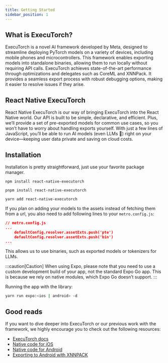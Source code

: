 ```yaml
---
title: Getting Started
sidebar_position: 1
---
```



## What is ExecuTorch?
ExecuTorch is a novel AI framework developed by Meta, designed to streamline deploying PyTorch models on a variety of devices, including mobile phones and microcontrollers. This framework enables exporting models into standalone binaries, allowing them to run locally without requiring API calls. ExecuTorch achieves state-of-the-art performance through optimizations and delegates such as CoreML and XNNPack. It provides a seamless export process with robust debugging options, making it easier to resolve issues if they arise.

## React Native ExecuTorch
React Native ExecuTorch is our way of bringing ExecuTorch into the React Native world. Our API is built to be simple, declarative, and efficient. Plus, we’ll provide a set of pre-exported models for common use cases, so you won’t have to worry about handling exports yourself. With just a few lines of JavaScript, you’ll be able to run AI models (even LLMs 👀) right on your device—keeping user data private and saving on cloud costs.

## Installation
Installation is pretty straightforward, just use your favorite package manager.

<Tabs>
  <TabItem value="npm" label="NPM">

    npm install react-native-executorch

  </TabItem>
  <TabItem value="pnpm" label="PNPM">

    pnpm install react-native-executorch

  </TabItem>
  <TabItem value="yarn" label="YARN">

    yarn add react-native-executorch

  </TabItem>
</Tabs>

If you plan on adding your models to the assets instead of fetching them from a url, you also need to add following lines to your `metro.config.js`:

```json
// metro.config.js
...
    defaultConfig.resolver.assetExts.push('pte')
    defaultConfig.resolver.assetExts.push('bin')
...
```

This allows us to use binaries, such as exported models or tokenizers for LLMs.

:::caution[Caution]
When using Expo, please note that you need to use a custom development build of your app, not the standard Expo Go app. This is because we rely on native modules, which Expo Go doesn’t support.
:::

Running the app with the library:
```bash
yarn run expo:<ios | android> -d
```

## Good reads
If you want to dive deeper into ExecuTorch or our previous work with the framework, we highly encourage you to check out the following resources:  
- [ExecuTorch docs](https://pytorch.org/executorch/stable/index.html)
- [Native code for iOS](https://medium.com/swmansion/bringing-native-ai-to-your-mobile-apps-with-executorch-part-i-ios-f1562a4556e8?source=user_profile_page---------0-------------250189c98ccf---------------)
- [Native code for Android](https://medium.com/swmansion/bringing-native-ai-to-your-mobile-apps-with-executorch-part-ii-android-29431b6b9f7f?source=user_profile_page---------2-------------b8e3a5cb1c63---------------)
- [Exporting to Android with XNNPACK](https://medium.com/swmansion/exporting-ai-models-on-android-with-xnnpack-and-executorch-3e70cff51c59?source=user_profile_page---------1-------------b8e3a5cb1c63---------------)
